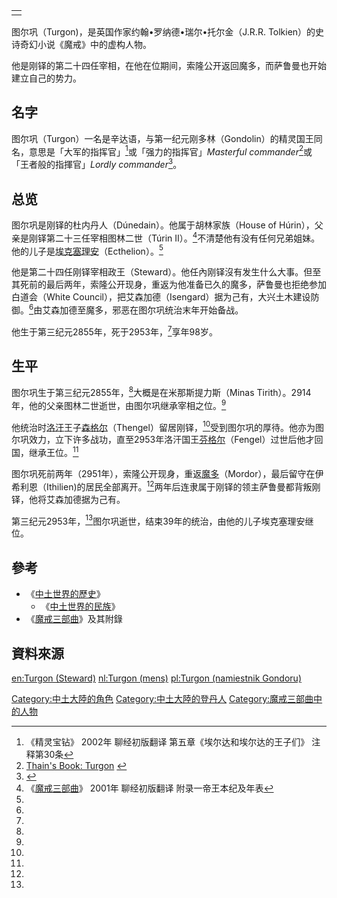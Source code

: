 {|align=right
|-
|{{Tolkienchar |
image_character = |
image_caption = |
Book(s) = 《[[魔戒|魔戒三部曲]]》<br/>《[[中土世界的历史|中土世界的历史]]》 |
character_name = 图尔巩 |
character_alias = |
character_title = [[刚铎宰相|刚铎宰相]] |
character_race = [[人类_(中洲)|人类]] [[杜内丹人|杜内丹人]] |
character_culture = [[胡林家族|胡林家族]] |
character_gender = 男性|
character_realm = [[刚铎|刚铎]] |
character_sub_realm = |
character_lifespan = 第三三元2855年 - [[第三三元|第三三元]]2953年<ref name=autogenerated1>《[[中土世界的历史|中土世界的历史]]》 Vol.12《中土世界的民族》 "The Heir of Elendil"</ref> |
character_weapon = | 
}}
|}
图尔巩（Turgon)，是英国作家约翰•罗纳德•瑞尔•托尔金（J.R.R. Tolkien）的史诗奇幻小说《魔戒》中的虚构人物。

他是刚铎的第二十四任宰相，在他在位期间，索隆公开返回魔多，而萨鲁曼也开始建立自己的势力。

==名字==
图尔巩（Turgon）一名是辛达语，与第一纪元刚多林（Gondolin）的精灵国王同名，意思是「大军的指挥官」<ref>《精灵宝钻》 2002年 聊经初版翻译 第五章《埃尔达和埃尔达的王子们》 注释第30条</ref>或「强力的指挥官」''Masterful commander''<ref>[http://www.tuckborough.net/gondorians.html#Turgon Thain's Book: Turgon] {{webarchive|url=https://web.archive.org/web/20111016221058/http://www.tuckborough.net/gondorians.html |date=2011-10-16 }}</ref>或「王者般的指揮官」''Lordly commander''<ref>{{Cite web |url=http://www.glyphweb.com/arda/t/turgonsteward.html |title=Encyclopedia of Arda: Turgon |access-date=2011-10-28 |archive-date=2020-12-01 |archive-url=https://web.archive.org/web/20201201143716/http://www.glyphweb.com/arda/t/turgonsteward.html |dead-url=no }}</ref>。

==总览==
图尔巩是刚铎的杜内丹人（Dúnedain）。他属于胡林家族（House of Húrin），父亲是刚铎第二十三任宰相图林二世（Túrin II）。<ref name=autogenerated2>《[[魔戒三部曲|魔戒三部曲]]》 2001年 聊经初版翻译 附录一帝王本纪及年表</ref>不清楚他有没有任何兄弟姐妹。他的儿子是[[埃克塞理安二世|埃克塞理安]]（Ecthelion）。<ref name=autogenerated2 />

他是第二十四任刚铎宰相政王（Steward）。他任內刚铎沒有发生什么大事。但至其死前的最后两年，索隆公开现身，重返为他准备已久的魔多，萨鲁曼也拒绝参加白道会（White Council），把艾森加德（Isengard）据为己有，大兴土木建设防御。<ref name=autogenerated2 />由艾森加德至魔多，邪恶在图尔巩统治末年开始备战。

他生于第三纪元2855年，死于2953年，<ref name=autogenerated1 />享年98岁。

==生平==
图尔巩生于第三纪元2855年，<ref name=autogenerated1 />大概是在米那斯提力斯（Minas Tirith）。2914年，他的父亲图林二世逝世，由图尔巩继承宰相之位。<ref name=autogenerated2 />

他统治时[[洛汗|洛汗]]王子[[森格尔|森格尔]]（Thengel）留居刚铎，<ref name=autogenerated2 />受到图尔巩的厚待。他亦为图尔巩效力，立下许多战功，直至2953年洛汗国王[[芬格尔|芬格尔]]（Fengel）过世后他才回国，继承王位。<ref name=autogenerated2 />

图尔巩死前两年（2951年），索隆公开现身，重返[[魔多|魔多]]（Mordor），最后留守在伊希利恩（Ithilien)的居民全部离开。<ref name=autogenerated2 />两年后连隶属于刚铎的领主萨鲁曼都背叛刚铎，他将艾森加德据为己有。

第三纪元2953年，<ref name=autogenerated1 />图尔巩逝世，结束39年的统治，由他的儿子埃克塞理安继位。

==參考==
*《[[中土世界的歷史|中土世界的歷史]]》 
**《[[中土世界的民族|中土世界的民族]]》 
*《[[魔戒|魔戒三部曲]]》及其附錄

==資料來源==
{{reflist}}

{{剛鐸宰相及攝政王|[[圖林二世|圖林二世]]|[[艾克西里昂二世|艾克西里昂二世]]|}}

[[Category:中土大陸的角色|Category:中土大陸的角色]]
[[Category:中土大陸的登丹人|Category:中土大陸的登丹人]]
[[Category:魔戒三部曲中的人物|Category:魔戒三部曲中的人物]]

[[en:Turgon_(Steward)|en:Turgon (Steward)]]
[[nl:Turgon_(mens)|nl:Turgon (mens)]]
[[pl:Turgon_(namiestnik_Gondoru)|pl:Turgon (namiestnik Gondoru)]]